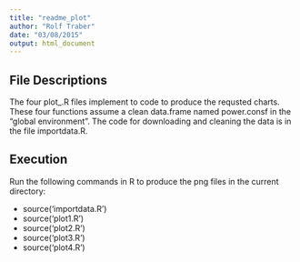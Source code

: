 ```yaml
---
title: "readme_plot"
author: "Rolf Traber"
date: "03/08/2015"
output: html_document
---
```


## File Descriptions

The four plot_.R files implement to code to produce the requsted charts. These four functions assume a clean data.frame named power.consf in the "global environment". The code for downloading and cleaning the data is in the file importdata.R.

## Execution
Run the following commands in R to produce the png files in the current directory:

* source('importdata.R')
* source('plot1.R')
* source('plot2.R')
* source('plot3.R')
* source('plot4.R')

